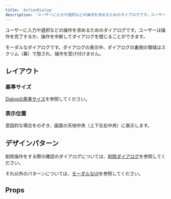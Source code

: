 ```yaml
---
title: 'ActionDialog'
description: 'ユーザーに入力や選択などの操作を求めるためのダイアログです。ユーザーは操作を完了するか、操作を中断してダイアログを閉じることができます。'
---
```


ユーザーに入力や選択などの操作を求めるためのダイアログです。ユーザーは操作を完了するか、操作を中断してダイアログを閉じることができます。

モーダルなダイアログです。ダイアログの表示中、ダイアログの裏側の領域はスクリム（幕）で隠され、操作を受け付けません。


<ComponentStory name="ActionDialog" />

## レイアウト

### 基準サイズ

[Dialogの基準サイズ](../h3-3)を参照してください。

### 表示位置
意図的な場合をのぞき、画面の天地中央（上下左右中央）に表示します。

## デザインパターン

削除操作をする際の確認のダイアログについては、[削除ダイアログ](/products/design-patterns/delete-dialog/)を参照してください。

それ以外のパターンについては、[モーダルなUI](/products/design-patterns/modal-ui/)を参照してください。


## Props

<ComponentPropsTable name="ActionDialog" />

